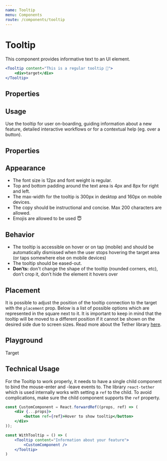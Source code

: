 ```yaml
---
name: Tooltip
menu: Components
route: /components/tooltip
---
```



# Tooltip

This component provides informative text to an UI element.

<SimpleTooltipExample />

```jsx
<Tooltip content="This is a regular tooltip 🏓">
    <div>target</div>
</Tooltip>
```

## Properties
<TooltipPropsTable />

## Usage

Use the tooltip for user on-boarding, guiding information about a new feature, detailed interactive workflows or for a contextual help (eg. over a button).

## Properties

<TooltipPropsTable />

## Appearance

-   The font size is 12px and font weight is regular.
-   Top and bottom padding around the text area is 4px and 8px for right and left.
-   The max-width for the tooltip is 300px in desktop and 160px on mobile devices.
-   The copy should be instructional and concise. Max 200 characters are allowed.
-   Emojis are allowed to be used 😇

## Behavior

-   The tooltip is accessible on hover or on tap (mobile) and should be automatically dismissed when the user stops hovering
    the target area (or taps somewhere else on mobile devices)
-   The tooltip should be eased-out.
-   **Don’ts:** don't change the shape of the tooltip (rounded corners, etc), don’t crop it, don’t hide the element it hovers over

## Placement

It is possible to adjust the position of the tooltip connection to the target with the `placement` prop. Below is a list
of possible options which are represented in the square next to it. It is important to keep in mind that the tooltip
will be moved to a different position if it cannot be shown on the desired side due to screen sizes. Read more about the
Tether library [here](http://tether.io).

<TooltipPlacementExample />

## Playground

<Playground>
    <Tooltip content="Tooltip Content!">
        <span>Target</span>
    </Tooltip>
</Playground>

## Technical Usage

For the Tooltip to work properly, it needs to have a single child component to bind the mouse-enter and -leave events to.
The library `react-tether` which is used internally works with setting a `ref` to the child. To avoid complications, make
sure the child component supports the `ref` property.

```jsx
const CustomComponent = React.forwardRef((props, ref) => (
    <div {...props}>
        <button ref={ref}>Hover to show tooltip</button>
    </div>
));

const WithTooltip = () => (
    <Tooltip content="Information about your feature">
        <CustomComponent />
    </Tooltip>
)
```
